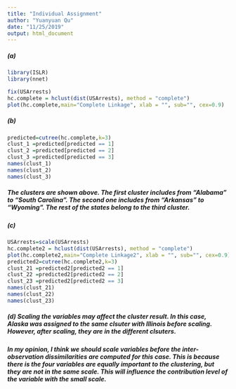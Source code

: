 ---
title: "Individual Assignment"
author: "Yuanyuan Qu"
date: "11/25/2019"
output: html_document
---
##### (a)
```{r}
library(ISLR)
library(nnet)

fix(USArrests) 
hc.complete = hclust(dist(USArrests), method = "complete")
plot(hc.complete,main="Complete Linkage", xlab = "", sub="", cex=0.9)
```

##### (b)
```{r}
predicted=cutree(hc.complete,k=3)
clust_1 =predicted[predicted == 1]
clust_2 =predicted[predicted == 2]
clust_3 =predicted[predicted == 3]
names(clust_1)
names(clust_2)
names(clust_3)
```
##### The clusters are shown above. The first cluster includes from "Alabama" to "South Carolina". The second one includes from "Arkansas" to "Wyoming". The rest of the states belong to the third cluster.
##### (c)
```{r}
USArrests=scale(USArrests)
hc.complete2 = hclust(dist(USArrests), method = "complete")
plot(hc.complete2,main="Complete Linkage2", xlab = "", sub="", cex=0.9)
predicted2=cutree(hc.complete2,k=3)
clust_21 =predicted2[predicted2 == 1]
clust_22 =predicted2[predicted2 == 2]
clust_23 =predicted2[predicted2 == 3]
names(clust_21)
names(clust_22)
names(clust_23)
```
##### (d) Scaling the variables may affect the cluster result. In this case, Alaska was assigned to the same clsuter with Illinois before scaling. However, after scaling, they are in the different clsuters. 
##### In my opinion, I think we should scale variables before the inter-observation dissimilarities are computed for this case. This is because there is the four variables are equally important to the clustering, but they are not in the same scale. This will influence the contribution level of the variable with the small scale.
